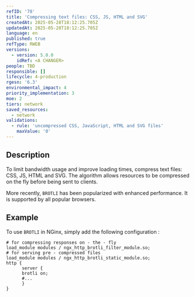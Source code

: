 ```yaml
---
refID: '78'
title: 'Compressing text files: CSS, JS, HTML and SVG'
createdAt: 2025-05-28T18:12:25.705Z
updatedAt: 2025-05-28T18:12:25.705Z
language: en
published: true
refType: RWEB
versions:
  - version: 5.0.0
    idRef: <A CHANGER>
people: TBD
responsible: []
lifecycle: 4-production
rgesn: '6.3'
environmental_impact: 4
priority_implementation: 3
moe: 2
tiers: network
saved_resources:
  - network
validations:
  - rule: 'uncompressed CSS, JavaScript, HTML and SVG files'
    maxValue: '0'
---
```


## Description

To limit bandwidth usage and improve loading times, compress text files: CSS, JS, HTML and SVG. The algorithm allows resources to be compressed on the fly before being sent to clients.

More recently, `BROTLI` has been popularized with enhanced performance. It is supported by all popular browsers.

## Example

To use `BROTLI` in NGinx, simply add the following configuration : 

```
# for compressing responses on - the - fly
load_module modules / ngx_http_brotli_filter_module.so;
# for serving pre - compressed files
load_module modules / ngx_http_brotli_static_module.so;
http {
      server {
      brotli on;
      #...
      }
}
```
